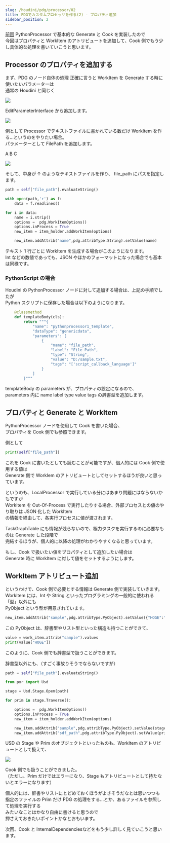 ```yaml
---
slug: /houdini/pdg/processor/02
title: PDGでカスタムプロセッサを作る(2) - プロパティ追加
sidebar_position: 2
---
```


[前回](/houdini/pdg/processor/01) PythonProcessor で基本的な Generate と Cook を実装したので  
今回はプロパティと WorkItem のアトリビュートを追加して、Cook 側でもう少し具体的な処理を書いていこうと思います。

## Processor のプロパティを追加する

まず、PDG のノード自体の処理 正確に言うと WorkItem を Generate する時に使いたいパラメーターは  
通常の Houdini と同じく

![](https://gyazo.com/50df6d3785a5b000ba3fc6615c2849ee.png)

EditParameterInterface から追加します。

![](https://gyazo.com/c59f4b06775c8d45004925ce328a1dbe.png)

例として Processor でテキストファイルに書かれている数だけ WorkItem を作る...というのをやりたい場合。  
パラメーターとして FilePath を追加します。

A
B
C

![](https://gyazo.com/5ec2a6fceeaba713319030b71d1970cf.png)

そして、中身が ↑ のようなテキストファイルを作り、 file_path にパスを指定します。

```python
path = self["file_path"].evaluateString()

with open(path,'r') as f:
    data = f.readlines()

for i in data:
    name = i.strip()
    options =  pdg.WorkItemOptions()
    options.inProcess = True
    new_item = item_holder.addWorkItem(options)

    new_item.addAttrib("name",pdg.attribType.String).setValue(name)
```

テキスト 1 行ごとに WorkItem を生成する場合がこのようになります。  
Int などの数値であっても、JSON やほかのフォーマットになった場合でも基本は同様です。

### PythonScript の場合

Houdini の PythonProcessor ノードに対して追加する場合は、上記の手順でしたが  
Python スクリプトに保存した場合は以下のようになります。

```python
    @classmethod
    def templateBody(cls):
        return """{
            "name": "pythonprocessor1_template",
            "dataType": "genericdata",
            "parameters": [
                {
                    "name": "file_path",
                    "label": "File Path",
                    "type": "String",
                    "value": "D:/sample.txt",
                    "tags": "['script_callback_language']"
                }
            ]
        }"""
```

templateBody の parameters が、プロパティの設定になるので、  
parameters 内に name label type value tags の辞書型を追加します。

## プロパティと Generate と WorkItem

PythonProcessor ノードを使用して Cook を書いた場合、  
プロパティを Cook 側でも参照できます。

例として

```python
print(self["file_path"])
```

これを Cook に書いたとしても読むことが可能ですが、個人的には Cook 側で使用する値は  
Generate 側で WorkIem のアトリビュートとしてセットするほうが良いと思っています。

というのも、LocalProcessor で実行している分にはあまり問題にはならないかもですが  
WorkItem を Out-Of-Process で実行したりする場合、外部プロセスとの値のやり取りは JSON 化した WorkItem  
の情報を経由して、各実行プロセスに値が渡されます。

TaskGraphTable にも情報が残らないので、極力タスクを実行するのに必要なものは Generate した段階で  
完結するほうが、個人的に以降の処理がわかりやすくなると思っています。

もし、Cook で扱いたい値をプロパティとして追加したい場合は  
Generate 時に WorkItem に対して値をセットするようにします。

## WorkItem アトリビュート追加

というわけで、Cook 側で必要とする情報は Generate 側で実装していきます。  
WorkItem には、Int や String といったプログラミングの一般的に使われる「型」以外にも  
PyObject という型が用意されています。

```python
new_item.addAttrib("sample",pdg.attribType.PyObject).setValue({"HOGE":"FUGA"})
```

この PyObject は、辞書型やリスト型といった構造も持つことができて、

```python
value = work_item.attrib("sample").values
print(value["HOGE"])
```

このように、Cook 側でも辞書型で扱うことができます。

辞書型以外にも、（すごく事故りそうでならないですが）

```python
path = self["file_path"].evaluateString()

from pxr import Usd

stage = Usd.Stage.Open(path)

for prim in stage.Traverse():

    options =  pdg.WorkItemOptions()
    options.inProcess = True
    new_item = item_holder.addWorkItem(options)

    new_item.addAttrib("sample",pdg.attribType.PyObject).setValue(stage)
    new_item.addAttrib("sdf_path",pdg.attribType.PyObject).setValue(prim)
```

USD の Stage や Prim のオブジェクトといったものも、WorkItem のアトリビュートとして扱えて、

![](https://gyazo.com/67a972690f2455fdeea4a0f604f33d33.png)

Cook 側でも扱うことができました。  
（ただし、Prim だけではエラーになり、Stage もアトリビュートとして持たないとエラーになります）

個人的には、辞書やリストにとどめておくほうがよさそうだなとは思いつつも  
指定のファイルの Prim だけ PDG の処理をする...とか、あるファイルを参照して処理を実行する  
みたいなことはかなり自由に書けると思うので  
押さえておきたいポイントかなとおもいます。

次回、Cook と InternalDependenciesなどをもう少し詳しく見ていこうと思います。